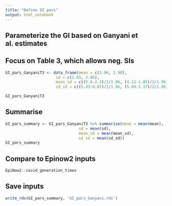```yaml
---
title: "Define GI pars"
output: html_notebook
---
```


## Parameterize the GI based on Ganyani et al. estimates

## Focus on Table 3, which allows neg. SIs

```r
GI_pars_GanyaniT3 <- data_frame(mean = c(3.86, 2.90),
                      sd = c(2.65, 2.86),
                      mean_sd = c((5.6-2.2)/2/1.96, (4.12-1.85)/2/1.96),
                      sd_sd = c((5.43-0.87)/2/1.96, (5.04-1.37)/2/1.96))

GI_pars_GanyaniT3
```
## Summarise
```r
GI_pars_summary <- GI_pars_GanyaniT3 %>% summarise(mean = mean(mean),
                                sd = mean(sd),
                                mean_sd = mean(mean_sd),
                                sd_sd = mean(sd_sd))
GI_pars_summary
```

## Compare to Epinow2 inputs
```r
EpiNow2::covid_generation_times
```

## Save inputs
```r
write_rds(GI_pars_summary, 'GI_pars_Ganyani.rds')
```


